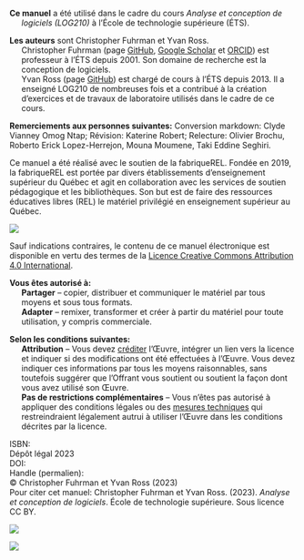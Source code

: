 \small
::: hanging-indent
**Ce manuel** a été utilisé dans le cadre du cours *Analyse et
conception de logiciels (LOG210)* à l'École de technologie supérieure
(ÉTS).
:::

::: hanging-indent
**Les auteurs** sont Christopher Fuhrman et Yvan Ross.\
Christopher Fuhrman (page [GitHub](https://github.com/fuhrmanator),
[Google
Scholar](https://scholar.google.com/citations?user=Qa5SpUwAAAAJ&hl=fr&oi=ao)
et [ORCID](https://orcid.org/0000-0001-8010-1087)) est professeur à
l'ÉTS depuis 2001. Son domaine de recherche est la conception de
logiciels.\
Yvan Ross (page [GitHub](https://github.com/yvanross)) est chargé de
cours à l'ÉTS depuis 2013. Il a enseigné LOG210 de nombreuses fois et a
contribué à la création d'exercices et de travaux de laboratoire
utilisés dans le cadre de ce cours.
:::

**Remerciements aux personnes suivantes:** Conversion markdown: Clyde
Vianney Omog Ntap; Révision: Katerine Robert; Relecture: Olivier
Brochu, Roberto Erick Lopez-Herrejon, Mouna Moumene, Taki Eddine
Seghiri.

Ce manuel a été réalisé avec le soutien de la fabriqueREL. Fondée en
2019, la fabriqueREL est portée par divers établissements d'enseignement
supérieur du Québec et agit en collaboration avec les services de
soutien pédagogique et les bibliothèques. Son but est de faire des
ressources éducatives libres (REL) le matériel privilégié en
enseignement supérieur au Québec.

:::: {.callout}
::: {layout="[12, 40]" layout-valign="center"}
![](images/CC/by.png)   

\small [Sauf indications contraires, le contenu de ce manuel électronique est disponible 
en vertu des termes de la [Licence Creative Commons Attribution 4.0 International](https://creativecommons.org/licenses/by/4.0/deed.fr).]{fig-align="left"}
:::

::: hanging-indent
**Vous êtes autorisé à:**\
**Partager** -- copier, distribuer et communiquer le matériel par tous
moyens et sous tous formats.\
**Adapter** -- remixer, transformer et créer à partir du matériel pour
toute utilisation, y compris commerciale.
:::

::: hanging-indent
**Selon les conditions suivantes:**\
**Attribution** -- Vous devez
[créditer](https://creativecommons.org/licenses/by/4.0/deed.fr)
l'Œuvre, intégrer un lien vers la licence et indiquer si des
modifications ont été effectuées à l'Œuvre. Vous devez indiquer ces
informations par tous les moyens raisonnables, sans toutefois suggérer
que l'Offrant vous soutient ou soutient la façon dont vous avez utilisé
son Œuvre.\
**Pas de restrictions complémentaires** -- Vous n'êtes pas autorisé à
appliquer des conditions légales ou des [mesures
techniques](https://creativecommons.org/licenses/by/4.0/deed.fr) qui
restreindraient légalement autrui à utiliser l'Œuvre dans les conditions
décrites par la licence.
:::
::::

\filbreak

ISBN:\
Dépôt légal 2023\
DOI:\
Handle (permalien):\
© Christopher Fuhrman et Yvan Ross (2023)\
Pour citer cet manuel: Christopher Fuhrman et Yvan Ross. (2023).
*Analyse et conception de logiciels*. École de technologie supérieure.
Sous licence CC BY.

::: {layout="[-6, 20,-6,10,-6]" layout-valign="center"}
![](images/F-REL_logo-coul-horiz.png)

![](images/Logo_ETS_TypoGrise_D_FR_1.png)
:::
\normalsize
